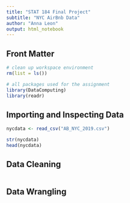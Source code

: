 ```yaml
---
title: "STAT 184 Final Project"
subtitle: "NYC AirBnb Data"
author: "Anna Leon"
output: html_notebook
---
```


## Front Matter

```r
# clean up workspace environment
rm(list = ls())

# all packages used for the assignment
library(DataComputing)
library(readr)
```

## Importing and Inspecting Data

```r
nycdata <- read_csv("AB_NYC_2019.csv")

str(nycdata)
head(nycdata)
```

## Data Cleaning

```r

```

## Data Wrangling

```r

```

